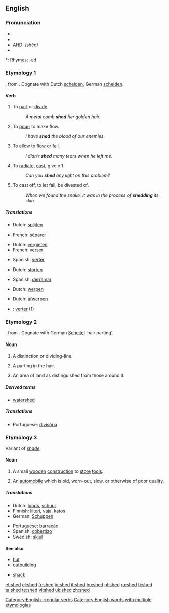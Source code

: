 ==English==

===Pronunciation===
* {{SAMPA|/SEd/}}
* {{IPA|/ʃɛd/}}
* [[w:AHD|AHD]]: /shěd/
* {{audio|en-us-shed.ogg|Audio (US)}}

*: Rhymes: [[Rhymes:English:-ɛd|-ɛd]]

===Etymology 1===
{{etyl|ang}} {{term|sceadan|lang=ang}}, from {{Ger.}}.  Cognate with Dutch [[scheiden]], German [[scheiden]].

====Verb====
{{en-verb|sheds|shedding|shed}}

# {{context|transitive|archaic}} To [[part]] or [[divide]].
#: ''A metal comb '''shed''' her golden hair.''
# {{context|transitive|archaic}} To [[pour]]; to make flow.
#: ''I have '''shed''' the blood of our enemies.''
# {{transitive}} To allow to [[flow]] or fall.
#: ''I didn't '''shed''' many tears when he left me.''
# {{transitive}} To [[radiate]], [[cast]], give off
#: ''Can you '''shed''' any light on this problem?''
# {{context|transitive|intransitive}} To cast off, to let fall, be divested of.
#: ''When we found the snake, it was in the process of '''shedding''' its skin.''

=====Translations=====
{{trans-top|To part or divide}}
* Dutch: [[splijten]]
{{trans-mid}}
* French: [[séparer]]
{{trans-bottom}}

{{trans-top|To pour; to make flow}}
* Dutch: [[vergieten]]
* French: [[verser]]
{{trans-mid}}
* Spanish: [[verter]]  {{m}}
{{trans-bottom}}

{{trans-top|To allow to flow or fall}}
* Dutch: [[storten]]
{{trans-mid}}
* Spanish: [[derramar]] {{m}}
{{trans-bottom}}

{{trans-top|To radiate, cast, give off}}
* Dutch: [[werpen]]
{{trans-mid}}
{{trans-bottom}}

{{trans-top|To cast off, to let fall, be divested of}}
* Dutch: [[afwerpen]]
{{trans-mid}}
{{trans-bottom}}

{{checktrans}}
* {{ttbc|Spanish}}: [[verter]] (1)

===Etymology 2===
{{etyl|ang}} {{term|scead|scēad|lang=ang}}, from {{Ger.}}.  Cognate with German [[Scheitel]] ‘hair parting’.

====Noun====
{{en-noun}}

# {{obsolete}} A distinction or dividing-line.
# {{obsolete}} A parting in the hair.
# {{obsolete}} An area of land as distinguished from those around it.

=====Derived terms=====
* [[watershed]]

=====Translations=====
* Portuguese: [[divisória]]

===Etymology 3===
Variant of ''[[shade]]''.

====Noun====
{{en-noun}}

# A small [[wooden]] [[construction]] to [[store]] [[tool]]s.
# {{context|UK|derogatory|informal}} An [[automobile]] which is old, worn-out, slow, or otherwise of poor quality.

=====Translations=====
{{top}}
* Dutch: [[loods]], [[schuur]]
* Finnish: [[liiteri]], [[vaja]], [[katos]]
* German: [[Schuppen]] {{m}}
{{mid}}
* Portuguese: [[barracão]] {{m}}
* Spanish: [[cobertizo]] {{m}}
* Swedish: [[skjul]] {{n}}
{{bottom}}

====See also====
{{top2}}
* [[hut]]
* [[outbuilding]]
{{mid2}}
* [[shack]]
{{bottom}}

[[Category:English irregular verbs]]
[[Category:English words with multiple etymologies]]

[[et:shed]]
[[el:shed]]
[[fr:shed]]
[[io:shed]]
[[it:shed]]
[[hu:shed]]
[[pl:shed]]
[[ru:shed]]
[[fi:shed]]
[[ta:shed]]
[[te:shed]]
[[vi:shed]]
[[uk:shed]]
[[zh:shed]]